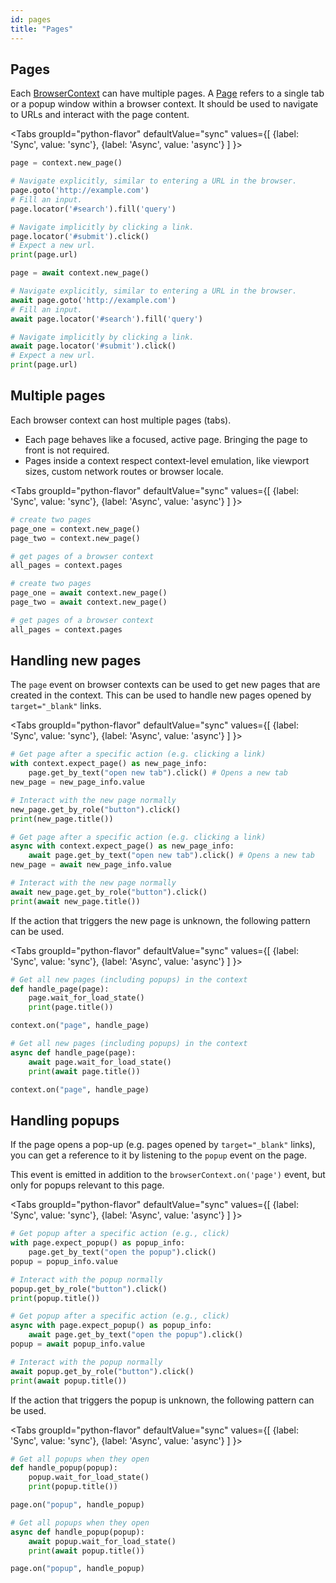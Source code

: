 ```yaml
---
id: pages
title: "Pages"
---
```


## Pages

Each [BrowserContext] can have multiple pages. A [Page] refers to a single tab or a popup window within a browser context. It should be used to navigate to URLs and interact with the page content.

<Tabs
  groupId="python-flavor"
  defaultValue="sync"
  values={[
    {label: 'Sync', value: 'sync'},
    {label: 'Async', value: 'async'}
  ]
}>
<TabItem value="sync">

```py
page = context.new_page()

# Navigate explicitly, similar to entering a URL in the browser.
page.goto('http://example.com')
# Fill an input.
page.locator('#search').fill('query')

# Navigate implicitly by clicking a link.
page.locator('#submit').click()
# Expect a new url.
print(page.url)
```

</TabItem>
<TabItem value="async">

```py
page = await context.new_page()

# Navigate explicitly, similar to entering a URL in the browser.
await page.goto('http://example.com')
# Fill an input.
await page.locator('#search').fill('query')

# Navigate implicitly by clicking a link.
await page.locator('#submit').click()
# Expect a new url.
print(page.url)
```

</TabItem>
</Tabs>

## Multiple pages

Each browser context can host multiple pages (tabs).
* Each page behaves like a focused, active page. Bringing the page to front is not required.
* Pages inside a context respect context-level emulation, like viewport sizes, custom network routes or browser locale.

<Tabs
  groupId="python-flavor"
  defaultValue="sync"
  values={[
    {label: 'Sync', value: 'sync'},
    {label: 'Async', value: 'async'}
  ]
}>
<TabItem value="sync">

```py
# create two pages
page_one = context.new_page()
page_two = context.new_page()

# get pages of a browser context
all_pages = context.pages
```

</TabItem>
<TabItem value="async">

```py
# create two pages
page_one = await context.new_page()
page_two = await context.new_page()

# get pages of a browser context
all_pages = context.pages
```

</TabItem>
</Tabs>

## Handling new pages

The `page` event on browser contexts can be used to get new pages that are created in the context. This can be used to handle new pages opened by `target="_blank"` links.

<Tabs
  groupId="python-flavor"
  defaultValue="sync"
  values={[
    {label: 'Sync', value: 'sync'},
    {label: 'Async', value: 'async'}
  ]
}>
<TabItem value="sync">

```py
# Get page after a specific action (e.g. clicking a link)
with context.expect_page() as new_page_info:
    page.get_by_text("open new tab").click() # Opens a new tab
new_page = new_page_info.value

# Interact with the new page normally
new_page.get_by_role("button").click()
print(new_page.title())
```

</TabItem>
<TabItem value="async">

```py
# Get page after a specific action (e.g. clicking a link)
async with context.expect_page() as new_page_info:
    await page.get_by_text("open new tab").click() # Opens a new tab
new_page = await new_page_info.value

# Interact with the new page normally
await new_page.get_by_role("button").click()
print(await new_page.title())
```

</TabItem>
</Tabs>

If the action that triggers the new page is unknown, the following pattern can be used.

<Tabs
  groupId="python-flavor"
  defaultValue="sync"
  values={[
    {label: 'Sync', value: 'sync'},
    {label: 'Async', value: 'async'}
  ]
}>
<TabItem value="sync">

```py
# Get all new pages (including popups) in the context
def handle_page(page):
    page.wait_for_load_state()
    print(page.title())

context.on("page", handle_page)
```

</TabItem>
<TabItem value="async">

```py
# Get all new pages (including popups) in the context
async def handle_page(page):
    await page.wait_for_load_state()
    print(await page.title())

context.on("page", handle_page)
```

</TabItem>
</Tabs>

## Handling popups

If the page opens a pop-up (e.g. pages opened by `target="_blank"` links), you can get a reference to it by listening to the `popup` event on the page.

This event is emitted in addition to the `browserContext.on('page')` event, but only for popups relevant to this page.

<Tabs
  groupId="python-flavor"
  defaultValue="sync"
  values={[
    {label: 'Sync', value: 'sync'},
    {label: 'Async', value: 'async'}
  ]
}>
<TabItem value="sync">

```py
# Get popup after a specific action (e.g., click)
with page.expect_popup() as popup_info:
    page.get_by_text("open the popup").click()
popup = popup_info.value

# Interact with the popup normally
popup.get_by_role("button").click()
print(popup.title())
```

</TabItem>
<TabItem value="async">

```py
# Get popup after a specific action (e.g., click)
async with page.expect_popup() as popup_info:
    await page.get_by_text("open the popup").click()
popup = await popup_info.value

# Interact with the popup normally
await popup.get_by_role("button").click()
print(await popup.title())
```

</TabItem>
</Tabs>

If the action that triggers the popup is unknown, the following pattern can be used.

<Tabs
  groupId="python-flavor"
  defaultValue="sync"
  values={[
    {label: 'Sync', value: 'sync'},
    {label: 'Async', value: 'async'}
  ]
}>
<TabItem value="sync">

```py
# Get all popups when they open
def handle_popup(popup):
    popup.wait_for_load_state()
    print(popup.title())

page.on("popup", handle_popup)
```

</TabItem>
<TabItem value="async">

```py
# Get all popups when they open
async def handle_popup(popup):
    await popup.wait_for_load_state()
    print(await popup.title())

page.on("popup", handle_popup)
```

</TabItem>
</Tabs>


[Accessibility]: /api/class-accessibility.mdx "Accessibility"
[APIRequest]: /api/class-apirequest.mdx "APIRequest"
[APIRequestContext]: /api/class-apirequestcontext.mdx "APIRequestContext"
[APIResponse]: /api/class-apiresponse.mdx "APIResponse"
[APIResponseAssertions]: /api/class-apiresponseassertions.mdx "APIResponseAssertions"
[Browser]: /api/class-browser.mdx "Browser"
[BrowserContext]: /api/class-browsercontext.mdx "BrowserContext"
[BrowserType]: /api/class-browsertype.mdx "BrowserType"
[CDPSession]: /api/class-cdpsession.mdx "CDPSession"
[Clock]: /api/class-clock.mdx "Clock"
[ConsoleMessage]: /api/class-consolemessage.mdx "ConsoleMessage"
[Dialog]: /api/class-dialog.mdx "Dialog"
[Download]: /api/class-download.mdx "Download"
[ElementHandle]: /api/class-elementhandle.mdx "ElementHandle"
[Error]: /api/class-error.mdx "Error"
[FileChooser]: /api/class-filechooser.mdx "FileChooser"
[Frame]: /api/class-frame.mdx "Frame"
[FrameLocator]: /api/class-framelocator.mdx "FrameLocator"
[JSHandle]: /api/class-jshandle.mdx "JSHandle"
[Keyboard]: /api/class-keyboard.mdx "Keyboard"
[Locator]: /api/class-locator.mdx "Locator"
[LocatorAssertions]: /api/class-locatorassertions.mdx "LocatorAssertions"
[Mouse]: /api/class-mouse.mdx "Mouse"
[Page]: /api/class-page.mdx "Page"
[PageAssertions]: /api/class-pageassertions.mdx "PageAssertions"
[Playwright]: /api/class-playwright.mdx "Playwright"
[Request]: /api/class-request.mdx "Request"
[Response]: /api/class-response.mdx "Response"
[Route]: /api/class-route.mdx "Route"
[Selectors]: /api/class-selectors.mdx "Selectors"
[TimeoutError]: /api/class-timeouterror.mdx "TimeoutError"
[Touchscreen]: /api/class-touchscreen.mdx "Touchscreen"
[Tracing]: /api/class-tracing.mdx "Tracing"
[Video]: /api/class-video.mdx "Video"
[WebError]: /api/class-weberror.mdx "WebError"
[WebSocket]: /api/class-websocket.mdx "WebSocket"
[WebSocketRoute]: /api/class-websocketroute.mdx "WebSocketRoute"
[Worker]: /api/class-worker.mdx "Worker"
[Element]: https://developer.mozilla.org/en-US/docs/Web/API/element "Element"
[EvaluationArgument]: /evaluating.mdx#evaluation-argument "EvaluationArgument"
[Promise]: https://developer.mozilla.org/en-US/docs/Web/JavaScript/Reference/Global_Objects/Promise "Promise"
[iterator]: https://developer.mozilla.org/en-US/docs/Web/JavaScript/Reference/Iteration_protocols "Iterator"
[origin]: https://developer.mozilla.org/en-US/docs/Glossary/Origin "Origin"
[selector]: https://developer.mozilla.org/en-US/docs/Web/CSS/CSS_Selectors "selector"
[Serializable]: https://developer.mozilla.org/en-US/docs/Web/JavaScript/Reference/Global_Objects/JSON/stringify#Description "Serializable"
[UIEvent.detail]: https://developer.mozilla.org/en-US/docs/Web/API/UIEvent/detail "UIEvent.detail"
[UnixTime]: https://en.wikipedia.org/wiki/Unix_time "Unix Time"
[xpath]: https://developer.mozilla.org/en-US/docs/Web/XPath "xpath"

[Any]: https://docs.python.org/3/library/typing.html#typing.Any "Any"
[bool]: https://docs.python.org/3/library/stdtypes.html "bool"
[bytes]: https://docs.python.org/3/library/stdtypes.html#bytes "bytes"
[Callable]: https://docs.python.org/3/library/typing.html#typing.Callable "Callable"
[EventContextManager]: https://docs.python.org/3/reference/datamodel.html#context-managers "Event context manager"
[EventEmitter]: https://pyee.readthedocs.io/en/latest/#pyee.BaseEventEmitter "EventEmitter"
[Exception]: https://docs.python.org/3/library/exceptions.html#Exception "Exception"
[Dict]: https://docs.python.org/3/library/typing.html#typing.Dict "Dict"
[float]: https://docs.python.org/3/library/stdtypes.html#numeric-types-int-float-complex "float"
[int]: https://docs.python.org/3/library/stdtypes.html#numeric-types-int-float-complex "int"
[List]: https://docs.python.org/3/library/typing.html#typing.List "List"
[NoneType]: https://docs.python.org/3/library/constants.html#None "None"
[Pattern]: https://docs.python.org/3/library/re.html "Pattern"
[URL]: https://en.wikipedia.org/wiki/URL "URL"
[pathlib.Path]: https://realpython.com/python-pathlib/ "pathlib.Path"
[str]: https://docs.python.org/3/library/stdtypes.html#text-sequence-type-str "str"
[Union]: https://docs.python.org/3/library/typing.html#typing.Union "Union"
[datetime]: https://docs.python.org/3/library/datetime.html#datetime.datetime "datetime"

[all available image tags]: https://mcr.microsoft.com/en-us/product/playwright/python/about "all available image tags"
[Microsoft Artifact Registry]: https://mcr.microsoft.com/en-us/product/playwright/python/about "Microsoft Artifact Registry"
[Dockerfile.jammy]: https://github.com/microsoft/playwright-python/blob/main/utils/docker/Dockerfile.jammy "Dockerfile.jammy"
